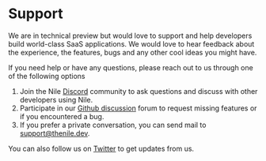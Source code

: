 # Support

We are in technical preview but would love to support and help developers build world-class SaaS applications. We would love to hear feedback about the experience, the features, bugs and any other cool ideas you might have.

If you need help or have any questions, please reach out to us through one of the following options

1. Join the Nile [Discord](https://discord.gg/8UuBB84tTy) community to ask questions and discuss with other developers using Nile.
2. Participate in our [Github discussion](https://github.com/orgs/niledatabase/discussions) forum to request missing features or if you encountered a bug.
3. If you prefer a private conversation, you can send mail to support@thenile.dev.

You can also follow us on [Twitter](https://twitter.com/niledatabase) to get updates from us.
